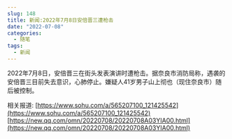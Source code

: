 ```yaml
---
slug: 148
title: 新闻:2022年7月8日安倍晋三遭枪击
date: "2022-07-08"
categories: 
  - 随笔
tags: 
  - 新闻
---
```



2022年7月8日，安倍晋三在街头发表演讲时遭枪击。据奈良市消防局称，遇袭的安倍晋三目前失去意识，心肺停止。嫌疑人41岁男子山上彻也（现住奈良市）随后被控制。

相关报道: 
[https://www.sohu.com/a/565207100_121425542](https://www.sohu.com/a/565207100_121425542)
[https://new.qq.com/omn/20220708/20220708A03YIA00.html](https://new.qq.com/omn/20220708/20220708A03YIA00.html)
